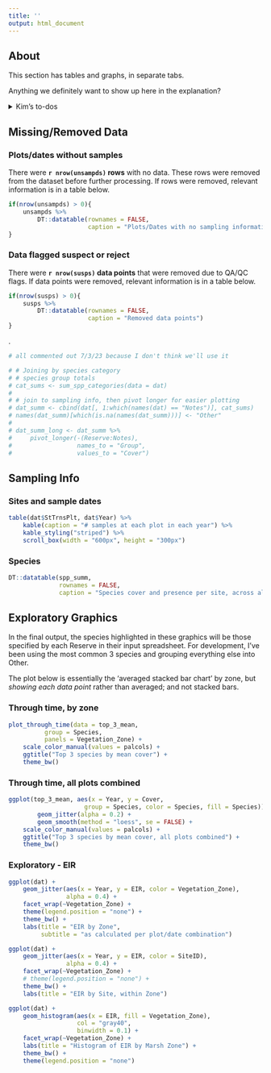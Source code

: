 ```yaml
---
title: ''
output: html_document
---
```



## About  

This section has tables and graphs, in separate tabs.  

Anything we definitely want to show up here in the explanation?  


<details>
<summary>Kim's to-dos</summary>

Tasks to address from analysis plan:  

+  QAQC flag summary - make it obvious if there are any 1s or -3s in the dataset  
+  Something to check percent cover standardization (e.g., max. cover).  
+  Remove plots that haven't been sampled at least X # of times (currently X = 3) - but maybe wait until analysis step to do this, so they show up in stacked and spatial bar charts?    
+  Remove flagged data. Make row in input spreadsheet so user can specify which flagged data to remove. Modify function to use user's input (rather than my hard-coded -3)  


Need to do something about NMST abiotic categories, unknown species, unvegetated, etc.  

Probably want data frames by:  

-  species (original)  
-  vegetation group  
-  with custom metrics  


Tasks from analysis plan that have been addressed in this .Rmd:  

+  Identify rows of missing data (plots not measured)  
+  table of plots ~ year  

</details>

## Missing/Removed Data  

### Plots/dates without samples  

There were **`r nrow(unsampds)` rows** with no data. These rows were removed from the dataset before further processing. If rows were removed, relevant information is in a table below.   

```r
if(nrow(unsampds) > 0){
    unsampds %>% 
        DT::datatable(rownames = FALSE,
                      caption = "Plots/Dates with no sampling information") 
}
```



### Data flagged suspect or reject  

There were **`r nrow(susps)` data points** that were removed due to QA/QC flags. If data points were removed, relevant information is in a table below.


```r
if(nrow(susps) > 0){
    susps %>% 
        DT::datatable(rownames = FALSE,
                      caption = "Removed data points") 
}
```

.

```r
# all commented out 7/3/23 because I don't think we'll use it

# # Joining by species category  
# # species group totals 
# cat_sums <- sum_spp_categories(data = dat)
# 
# # join to sampling info, then pivot longer for easier plotting
# dat_summ <- cbind(dat[, 1:which(names(dat) == "Notes")], cat_sums)
# names(dat_summ)[which(is.na(names(dat_summ)))] <- "Other"
# 
# dat_summ_long <- dat_summ %>% 
#     pivot_longer(-(Reserve:Notes),
#                  names_to = "Group",
#                  values_to = "Cover")


```


## Sampling Info  

### Sites and sample dates  

```r
table(dat$StTrnsPlt, dat$Year) %>%
    kable(caption = "# samples at each plot in each year") %>%
    kable_styling("striped") %>%
    scroll_box(width = "600px", height = "300px")
```

### Species  

```r
DT::datatable(spp_summ, 
              rownames = FALSE,
              caption = "Species cover and presence per site, across all years. This table is sortable and searchable.")
```


## Exploratory Graphics   

In the final output, the species highlighted in these graphics will be those specified by each Reserve in their input spreadsheet. For development, I've been using the most common 3 species and grouping everything else into Other.  

The plot below is essentially the 'averaged stacked bar chart' by zone, but *showing each data point* rather than averaged; and not stacked bars.  

### Through time, by zone  

```r
plot_through_time(data = top_3_mean,
          group = Species,
          panels = Vegetation_Zone) +
    scale_color_manual(values = palcols) +
    ggtitle("Top 3 species by mean cover") +
    theme_bw()
```


### Through time, all plots combined   

```r
ggplot(top_3_mean, aes(x = Year, y = Cover, 
                     group = Species, color = Species, fill = Species)) +
        geom_jitter(alpha = 0.2) +
        geom_smooth(method = "loess", se = FALSE) +
    scale_color_manual(values = palcols) +
    ggtitle("Top 3 species by mean cover, all plots combined") +
    theme_bw()
```

### Exploratory - EIR  

```r
ggplot(dat) +
    geom_jitter(aes(x = Year, y = EIR, color = Vegetation_Zone),
                alpha = 0.4) +
    facet_wrap(~Vegetation_Zone) +
    theme(legend.position = "none") +
    theme_bw() +
    labs(title = "EIR by Zone",
         subtitle = "as calculated per plot/date combination")
```



```r
ggplot(dat) +
    geom_jitter(aes(x = Year, y = EIR, color = SiteID),
                alpha = 0.4) +
    facet_wrap(~Vegetation_Zone) +
    # theme(legend.position = "none") +
    theme_bw() +
    labs(title = "EIR by Site, within Zone")
```


```r
ggplot(dat) +
    geom_histogram(aes(x = EIR, fill = Vegetation_Zone),
                   col = "gray40",
                   binwidth = 0.1) +
    facet_wrap(~Vegetation_Zone) +
    labs(title = "Histogram of EIR by Marsh Zone") +
    theme_bw() +
    theme(legend.position = "none")
```





